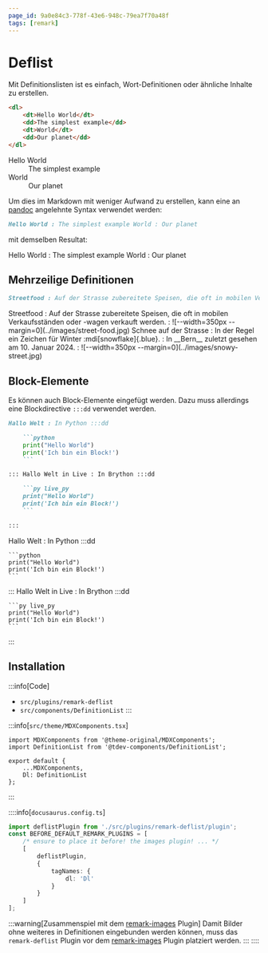 ```yaml
---
page_id: 9a0e84c3-778f-43e6-948c-79ea7f70a48f
tags: [remark]
---
```



# Deflist

Mit Definitionslisten ist es einfach, Wort-Definitionen oder ähnliche Inhalte zu erstellen.

```md
<dl>
    <dt>Hello World</dt>
    <dd>The simplest example</dd>
    <dt>World</dt>
    <dd>Our planet</dd>
</dl>
```

<BrowserWindow>
    <Dl>
        <dt>Hello World</dt>
        <dd>The simplest example</dd>
        <dt>World</dt>
        <dd>Our planet</dd>
    </Dl>
</BrowserWindow>

Um dies im Markdown mit weniger Aufwand zu erstellen, kann eine an [pandoc](https://pandoc.org/MANUAL.html#definition-lists) angelehnte Syntax verwendet werden:

```md
Hello World : The simplest example World : Our planet
```

mit demselben Resultat:

<BrowserWindow>Hello World : The simplest example World : Our planet</BrowserWindow>

## Mehrzeilige Definitionen

```md
Streetfood : Auf der Strasse zubereitete Speisen, die oft in mobilen Verkaufsständen oder -wagen verkauft werden. : ![--width=350px --margin=0](../images/street-food.jpg) Schnee auf der Strasse : In der Regel ein Zeichen für Winter :mdi[snowflake]{.blue}. : In **Bern** zuletzt gesehen am 10. Januar 2024. : ![--width=350px --margin=0](../images/snowy-street.jpg)
```

<BrowserWindow>
Streetfood
: Auf der Strasse zubereitete Speisen, die oft in mobilen Verkaufsständen oder -wagen verkauft werden.
: ![--width=350px --margin=0](../images/street-food.jpg)
Schnee auf der Strasse
: In der Regel ein Zeichen für Winter :mdi[snowflake]{.blue}.
: In __Bern__ zuletzt gesehen am 10. Januar 2024.
: ![--width=350px --margin=0](../images/snowy-street.jpg)
</BrowserWindow>

## Block-Elemente

Es können auch Block-Elemente eingefügt werden. Dazu muss allerdings eine Blockdirective `:::dd` verwendet werden.

````md
Hallo Welt : In Python :::dd

    ```python
    print("Hello World")
    print('Ich bin ein Block!')
    ```

::: Hallo Welt in Live : In Brython :::dd

    ```py live_py
    print("Hello World")
    print('Ich bin ein Block!')
    ```

:::
````

<BrowserWindow>
Hallo Welt
: In Python
:::dd

    ```python
    print("Hello World")
    print('Ich bin ein Block!')
    ```

::: Hallo Welt in Live : In Brython :::dd

    ```py live_py
    print("Hello World")
    print('Ich bin ein Block!')
    ```

:::

</BrowserWindow>

## Installation

:::info[Code]

- `src/plugins/remark-deflist`
- `src/components/DefinitionList` :::

:::info[`src/theme/MDXComponents.tsx`]

```tsx {2,6}
import MDXComponents from '@theme-original/MDXComponents';
import DefinitionList from '@tdev-components/DefinitionList';

export default {
    ...MDXComponents,
    Dl: DefinitionList
};
```

:::

::::info[`docusaurus.config.ts`]

```ts {1,4-11}
import deflistPlugin from './src/plugins/remark-deflist/plugin';
const BEFORE_DEFAULT_REMARK_PLUGINS = [
    /* ensure to place it before! the images plugin! ... */
    [
        deflistPlugin,
        {
            tagNames: {
                dl: 'Dl'
            }
        }
    ]
];
```

:::warning[Zusammenspiel mit dem [remark-images](../remark-image/index.mdx) Plugin] Damit Bilder ohne weiteres in Definitionen eingebunden werden können, muss das `remark-deflist` Plugin vor dem [remark-images](../remark-image/index.mdx) Plugin platziert werden. ::: ::::
